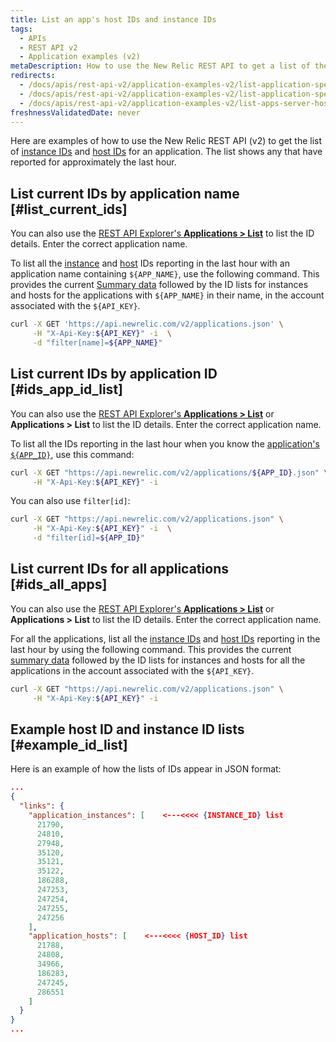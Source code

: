 ```yaml
---
title: List an app's host IDs and instance IDs
tags:
  - APIs
  - REST API v2
  - Application examples (v2)
metaDescription: How to use the New Relic REST API to get a list of the instance and host IDs for an application.
redirects:
  - /docs/apis/rest-api-v2/application-examples-v2/list-application-specific-servers-hosts-instances
  - /docs/apis/rest-api-v2/application-examples-v2/list-application-specific-server-host-instance-ids
  - /docs/apis/rest-api-v2/application-examples-v2/list-apps-server-host-instance-ids
freshnessValidatedDate: never
---
```


Here are examples of how to use the New Relic REST API (v2) to get the list of [instance IDs](/docs/apis/rest-api-v2/requirements/listing-host-instance-application-server-ids#locating_instance_id) and [host IDs](/docs/apis/rest-api-v2/requirements/listing-host-instance-application-server-ids#locating_host_id) for an application. The list shows any that have reported for approximately the last hour.

## List current IDs by application name [#list_current_ids]

You can also use the [REST API Explorer's <DoNotTranslate>**Applications > List**</DoNotTranslate>](/docs/apis/using-the-api-explorer) to list the ID details. Enter the correct application name.

To list all the [instance](/docs/apis/rest-api-v2/requirements/listing-host-instance-application-server-ids#locating_instance_id) and [host](/docs/apis/rest-api-v2/requirements/listing-host-instance-application-server-ids#locating_host_id) IDs reporting in the last hour with an application name containing `${APP_NAME}`, use the following command. This provides the current [Summary data](/docs/apis/rest-api-v2/application-examples-v2/summary-data-examples-v2#app) followed by the ID lists for instances and hosts for the applications with `${APP_NAME}` in their name, in the account associated with the `${API_KEY}`.

```bash
curl -X GET 'https://api.newrelic.com/v2/applications.json' \
     -H "X-Api-Key:${API_KEY}" -i  \
     -d "filter[name]=${APP_NAME}"
```

## List current IDs by application ID [#ids_app_id_list]

You can also use the [REST API Explorer's <DoNotTranslate>**Applications > List**</DoNotTranslate>](/docs/apis/using-the-api-explorer) or <DoNotTranslate>**Applications > List**</DoNotTranslate> to list the ID details. Enter the correct application name.

To list all the IDs reporting in the last hour when you know the [application's `${APP_ID}`](/docs/apis/rest-api-v2/application-examples-v2/listing-your-app-id-metric-data-v2), use this command:

```bash
curl -X GET "https://api.newrelic.com/v2/applications/${APP_ID}.json" \
     -H "X-Api-Key:${API_KEY}" -i
```

You can also use `filter[id]`:

```bash
curl -X GET "https://api.newrelic.com/v2/applications.json" \
     -H "X-Api-Key:${API_KEY}" -i  \
     -d "filter[id]=${APP_ID}"
```

## List current IDs for all applications [#ids_all_apps]

You can also use the [REST API Explorer's <DoNotTranslate>**Applications > List**</DoNotTranslate>](/docs/apis/using-the-api-explorer) or <DoNotTranslate>**Applications > List**</DoNotTranslate> to list the ID details. Enter the correct application name.

For all the applications, list all the [instance IDs](/docs/apis/rest-api-v2/requirements/listing-host-instance-application-server-ids#locating_instance_id) and [host IDs](/docs/apis/rest-api-v2/requirements/listing-host-instance-application-server-ids#locating_host_id) reporting in the last hour by using the following command. This provides the current [summary data](/docs/apis/rest-api-v2/application-examples-v2/summary-data-examples-v2#app) followed by the ID lists for instances and hosts for all the applications in the account associated with the `${API_KEY}`.

```bash
curl -X GET "https://api.newrelic.com/v2/applications.json" \
     -H "X-Api-Key:${API_KEY}" -i
```

## Example host ID and instance ID lists [#example_id_list]

Here is an example of how the lists of IDs appear in JSON format:

```json
...
{  
  "links": {
    "application_instances": [    <---<<<< {INSTANCE_ID} list
      21790,
      24810,
      27948,
      35120,
      35121,
      35122,
      186288,
      247253,
      247254,
      247255,
      247256
    ],
    "application_hosts": [    <---<<<< {HOST_ID} list
      21788,
      24808,
      34966,
      186283,
      247245,
      286551
    ]
  }
}
...
```
